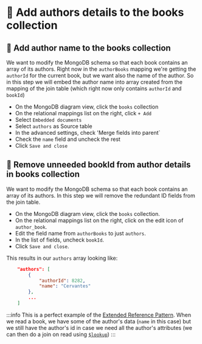 
# 👐 Add authors details to the books collection

## 👐 Add author name to the books collection

We want to modify the MongoDB schema so that each book contains an array of its authors. Right now in the `authorBooks` mapping we're getting the `authorId` for the current book, but we want also the name of the author. So in this step we will embed the author name into array created from the mapping of the join table (which right now only contains `authorId` and `bookId`)

- On the MongoDB diagram view, click the `books` collection
- On the relational mappings list on the right, click `+ Add`
- Select `Embedded documents`
- Select `authors` as Source table
- In the advanced settings, check 'Merge fields into parent`
- Check the `name` field and uncheck the rest
- Click `Save and close` 


<Screenshot url="http://127.0.0.1:8278" src="img/130-image-001.png" alt="Changes in the books collection" />

## 👐 Remove unneeded bookId from author details in books collection

We want to modify the MongoDB schema so that each book contains an array of its authors.
In this step we will remove the redundant ID fields from the join table. 

- On the MongoDB diagram view, click the `books` collection.
- On the relational mappings list on the right, click on the edit icon of `author_book`.
- Edit the field name from `authorBooks` to just `authors`.
- In the list of fields, uncheck `bookId`. 
- Click `Save and close`.

This results in our `authors` array looking like:

```json
    "authors": [
        {
            "authorId": 8282,
            "name": "Cervantes"
        },
        ...
    ]
```

<Screenshot url="http://127.0.0.1:8278" src="img/140-image-001.png" alt="Changes in the books collection" />


:::info
This is a perfect example of the [Extended Reference Pattern](https://www.mongodb.com/blog/post/building-with-patterns-the-extended-reference-pattern). When we read a book, we have some of the author's data (`name` in this case) but we still have the author's id in case we need all the author's attributes (we can then do a join on read using [`$lookup`](https://www.mongodb.com/docs/manual/reference/operator/aggregation/lookup/))
:::